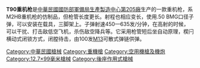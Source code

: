 {{Infobox Weapon
| name = T-90重機槍
| image = 
| image_size = 300px
| origin = {{flag|ROC}}
| type = [[重機槍|重機槍]]
<!-- Type selection -->| is_ranged = yes
| is_vehicle = 
| is_UK = <!-- Service history -->
| service = 
| used_by = [[中華民國陸軍|中華民國陸軍]]
| wars = 
| manufacturer = [[國防部軍備局生產製造中心第205廠|國防部軍備局生產製造中心第205廠]]
| unit_cost = 
| production_date = 
| number = 
| variants = 參見[[#衍生型|衍生型]]
<!-- General specifications -->| weight = * 空槍：38[[千克|公斤]]（83.78磅）
| length = 1656公厘
| part_length = 1,140毫米（44.88英吋）
| width = 
| crew = <!-- Ranged weapon specifications -->
| cartridge = [[12.7×99mm_NATO|12.7×99毫米NATO]]（.50 BMG）
| caliber = 12.7毫米（.50英吋）
| barrels = 1根，整體式硬合金结构、硬質合金件鑲嵌彈膛強化工藝成形線膛，重型，8條右旋，纏度375公厘/轉
| action = [[後座作用|後座作用]]
| mode = [[自動火器|全自動]]
| rate = 450-635發/分鐘
| velocity = 920[[米每秒|米／秒]]
| range = 2000公尺
| max_range = 6800公尺
| feed = M9[[彈鏈|彈鏈]]供彈
| sights = 可調機械照門
| recoil = 
| traverse = <!-- Bladed weapon specifications -->
| sheath_type = 
| haft_type = <!-- Explosive specifications -->
| yield = <!-- Vehicle/missile specifications -->
}} 
'''T90重机枪'''是[[中華民國|中華民國]][[國防部軍備局|國防部軍備局]][[國防部軍備局生產製造中心第205廠|生產製造中心第205廠]]生产的一款重机枪，系M2HB重机枪的仿制品，但枪管长度更长。射程也相应变长，使用.50 BMG口径子弹，可以安装在载具，三脚架上。子弹射速450—635发/分钟，在高射的时候，可以干扰、打击敌低空飞机，杀伤敌空降兵等。它采用枪管短后坐自动原理，楔闩横动式闭锁方式，闭膛待击，由100发[[M13彈鏈|M13]]可散式弹链供弹。

{{中華民國國防工業}}

[[Category:中華民國槍械|Category:中華民國槍械]]
[[Category:重機槍|Category:重機槍]]
[[Category:空用機槍及機炮|Category:空用機槍及機炮]]
[[Category:12.7×99毫米槍械|Category:12.7×99毫米槍械]]
[[Category:後座作用式槍械|Category:後座作用式槍械]]